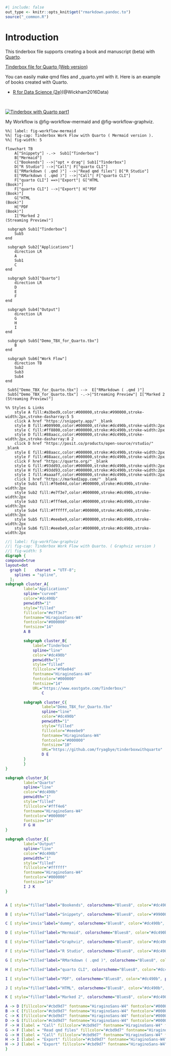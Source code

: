 ```r
#| include: false
out_type <- knitr::opts_knit$get("rmarkdown.pandoc.to")
source("_common.R")
```
# Introduction { .unnumbered }

This tinderbox file supports creating a book and manuscript (beta) with [Quarto](https://quarto.org/).

[Tinderbox file for Quarto (Web version)](https://fryagbye.quarto.pub/tinderbox-file-for-quarto/)

You can easily make qmd files and _quarto.yml with it. 
Here is an example of books created with Quarto.

* [R for Data Science (2e)](https://r4ds.hadley.nz/)(@Wickham2016Data)


<br>


[![Tinderbox with Quarto part1](./screenshots/youtube_opening.png)](https://youtu.be/4BEroHg-F8Y)


My Workflow is @fig-workflow-mermaid and @fig-workflow-graphviz.

:::: {layout-ncol=2}

```mermaid
%%| label: fig-workflow-mermaid
%%| fig-cap: Tinderbox Work Flow with Quarto ( Mermaid version ).
%%| fig-width: 5

flowchart TB
    A["Snippety"] -.->  Sub1["Tinderbox"]
    B["Mermaid"]
    C["Bookends"] -->|"opt + drag"| Sub1["Tinderbox"]
    D["R Studio"] -->|"Call"| F["quarto CLI"]
    E["RMarkdown ( .qmd )"] -->|"Read qmd files"| D["R Studio"]
    E["RMarkdown ( .qmd )"] -->|"Call"| F["quarto CLI"]
    F["quarto CLI"] ==>|"Export"| G["HTML
(Book)"]
    F["quarto CLI"] -->|"Export"| H["PDF
(Book)"]
    G["HTML
(Book)"]
    H["PDF
(Book)"]
    I["Marked 2
(Streaming Preview)"]

 subgraph Sub1["Tinderbox"]
    Sub5
end 

 subgraph Sub2["Applications"]
    direction LR
    A
    Sub1
    C
end 

 subgraph Sub3["Quarto"]
    direction LR
    D
    E
    F
end 

 subgraph Sub4["Output"]
    direction LR
    G
    H
    I
end 

 subgraph Sub5["Demo_TBX_for_Quarto.tbx"]
    B
end 

 subgraph Sub6["Work Flow"]
    direction TB
    Sub2
    Sub3
    Sub4
end 

 Sub5["Demo_TBX_for_Quarto.tbx"] -->  E["RMarkdown ( .qmd )"]
 Sub5["Demo_TBX_for_Quarto.tbx"] -.->|"Streaming Preview"| I["Marked 2
(Streaming Preview)"]

%% Styles & Links
    style A fill:#a3bed9,color:#000000,stroke:#990000,stroke-width:2px,stroke-dasharray:5 5 
    click A href "https://snippety.app/" _blank
    style B fill:#009900,color:#000000,stroke:#dc490b,stroke-width:2px
    style C fill:#ff8800,color:#000000,stroke:#dc490b,stroke-width:2px
    style D fill:#88aacc,color:#000000,stroke:#dc490b,stroke-width:2px,stroke-dasharray:8 2 
    click D href "https://posit.co/products/open-source/rstudio/" _blank
    style E fill:#88aacc,color:#000000,stroke:#dc490b,stroke-width:2px
    style F fill:#88aacc,color:#000000,stroke:#dc490b,stroke-width:2px
    click F href "https://quarto.org/" _blank
    style G fill:#93dd93,color:#000000,stroke:#dc490b,stroke-width:2px
    style H fill:#93dd93,color:#000000,stroke:#dc490b,stroke-width:2px
    style I fill:#aaaaff,color:#000000,stroke:#dc490b,stroke-width:2px
    click I href "https://marked2app.com/" _blank
    style Sub1 fill:#f6e04d,color:#000000,stroke:#dc490b,stroke-width:2px
    style Sub2 fill:#e7f3e7,color:#000000,stroke:#dc490b,stroke-width:2px
    style Sub3 fill:#fff4e6,color:#000000,stroke:#dc490b,stroke-width:2px
    style Sub4 fill:#ffffff,color:#000000,stroke:#dc490b,stroke-width:2px
    style Sub5 fill:#eeebe9,color:#000000,stroke:#dc490b,stroke-width:2px
    style Sub6 fill:#eeebe9,color:#000000,stroke:#dc490b,stroke-width:2px
```


```dot
//| label: fig-workflow-graphviz
//| fig-cap: Tinderbox Work Flow with Quarto. ( Graphviz version )
//| fig-width: 5
digraph {
compound=true
layout=dot
  graph [    charset = "UTF-8";
    splines = "spline",
  ];
subgraph cluster_A{
        label="Applications"
        spline="curved"
        color="#dc490b"
        penwidth="1"
        style="filled"
        fillcolor="#e7f3e7"
        fontname="HiraginoSans-W4"
        fontcolor="#000000"
        fontsize="14"
        A B 

        subgraph cluster_B{
            label="Tinderbox"
            spline="line"
            color="#dc490b"
            penwidth="1"
            style="filled"
            fillcolor="#f6e04d"
            fontname="HiraginoSans-W4"
            fontcolor="#000000"
            fontsize="14"
            URL="https://www.eastgate.com/Tinderbox/"
                C 

        subgraph cluster_C{
                label="Demo_TBX_for_Quarto.tbx"
                spline="line"
                color="#dc490b"
                penwidth="1"
                style="filled"
                fillcolor="#eeebe9"
                fontname="HiraginoSans-W4"
                fontcolor="#000000"
                fontsize="10"
                URL="https://github.com/fryagbye/tinderboxwithquarto"
                D E 
        }
        }
}

subgraph cluster_D{
        label="Quarto"
        spline="line"
        color="#dc490b"
        penwidth="1"
        style="filled"
        fillcolor="#fff4e6"
        fontname="HiraginoSans-W4"
        fontcolor="#000000"
        fontsize="14"
        F G H 
}

subgraph cluster_E{
        label="Output"
        spline="line"
        color="#dc490b"
        penwidth="1"
        style="filled"
        fillcolor="#ffffff"
        fontname="HiraginoSans-W4"
        fontcolor="#000000"
        fontsize="14"
        I J K 
}


A [ style="filled"label="Bookends", colorscheme="Blues8", color="#dc490b", penwidth="1", fillcolor="#ff8800", fontname="HiraginoSans-W4", fontcolor="#000000", fontsize="12", URL="https://www.sonnysoftware.com/bookends-for-mac"]

B [ style="filled"label="Snippety", colorscheme="Blues8", color="#990000", penwidth="1", fillcolor="#a3bed9", fontname="HiraginoSans-W4", fontcolor="#000000", fontsize="12", URL="https://snippety.app/"]

C [ style="invis"label="dummy", colorscheme="Blues8", color="#dc490b", penwidth="1", fillcolor="#ffffff", fontname="HiraginoSans-W4", fontcolor="#000000", fontsize="12"]

D [ style="filled"label="Mermaid", colorscheme="Blues8", color="#dc490b", penwidth="1", fillcolor="#ffffff", fontname="HiraginoSans-W4", fontcolor="#000000", fontsize="12", URL="https://mermaid.js.org/"]

E [ style="filled"label="Graphviz", colorscheme="Blues8", color="#dc490b", penwidth="1", fillcolor="#bcffff", fontname="HiraginoSans-W4", fontcolor="#000000", fontsize="12"]

F [ style="filled"label="R Studio", colorscheme="Blues8", color="#dc490b", penwidth="1", fillcolor="#88aacc", fontname="HiraginoSans-W4", fontcolor="#000000", fontsize="12", URL="https://posit.co/products/open-source/rstudio/"]

G [ style="filled"label="RMarkdown ( .qmd )", colorscheme="Blues8", color="#dc490b", penwidth="1", fillcolor="#88aacc", fontname="HiraginoSans-W4", fontcolor="#000000", fontsize="12"]

H [ style="filled"label="quarto CLI", colorscheme="Blues8", color="#dc490b", penwidth="1", fillcolor="#88aacc", fontname="HiraginoSans-W4", fontcolor="#000000", fontsize="12", URL="https://quarto.org/"]

I [ style="filled"label="PDF", colorscheme="Blues8", color="#dc490b", penwidth="1", fillcolor="#93dd93", fontname="HiraginoSans-W4", fontcolor="#000000", fontsize="12"]

J [ style="filled"label="HTML", colorscheme="Blues8", color="#dc490b", penwidth="1", fillcolor="#93dd93", fontname="HiraginoSans-W4", fontcolor="#000000", fontsize="12"]

K [ style="filled"label="Marked 2", colorscheme="Blues8", color="#dc490b", penwidth="1", fillcolor="#aaaaff", fontname="HiraginoSans-W4", fontcolor="#000000", fontsize="12", URL="https://marked2app.com/"]

A -> D [fillcolor="#cbd9d7" fontname="HiraginoSans-W4" fontcolor="#000000" fontsize="10" labelfloat="false" lhead = "cluster_C" ltail = "cluster_A" ]
B -> C [fillcolor="#cbd9d7" fontname="HiraginoSans-W4" fontcolor="#000000" fontsize="10" labelfloat="false" lhead = "cluster_B" ]
C -> K [fillcolor="#cbd9d7" fontname="HiraginoSans-W4" fontcolor="#000000" fontsize="10" labelfloat="false" ltail = "cluster_B" ]
D -> G [fillcolor="#cbd9d7" fontname="HiraginoSans-W4" fontcolor="#000000" fontsize="10" labelfloat="false" lhead = "cluster_D" ltail = "cluster_C" ]
F -> H [label = "Call" fillcolor="#cbd9d7" fontname="HiraginoSans-W4" fontcolor="#000000" fontsize="10" labelfloat="false" ]
G -> F [label = "Read qmd files" fillcolor="#cbd9d7" fontname="HiraginoSans-W4" fontcolor="#000000" fontsize="10" labelfloat="false" ]
G -> H [label = "Call" fillcolor="#cbd9d7" fontname="HiraginoSans-W4" fontcolor="#000000" fontsize="10" labelfloat="false" ]
H -> I [label = "Export" fillcolor="#cbd9d7" fontname="HiraginoSans-W4" fontcolor="#000000" fontsize="10" labelfloat="false" ]
H -> J [label = "Export" fillcolor="#cbd9d7" fontname="HiraginoSans-W4" fontcolor="#000000" fontsize="10" labelfloat="false" ]
}
```


::::



